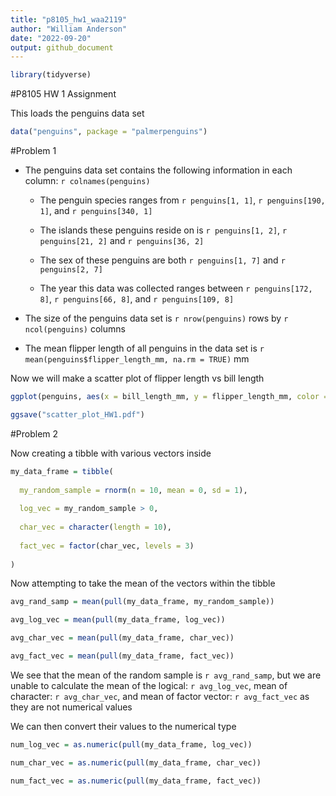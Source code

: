 ```yaml
---
title: "p8105_hw1_waa2119"
author: "William Anderson"
date: "2022-09-20"
output: github_document
---
```

```r

library(tidyverse)

```


#P8105 HW 1 Assignment

This loads the penguins data set
```r

data("penguins", package = "palmerpenguins")

```

#Problem 1

* The penguins data set contains the following information in each column: `r colnames(penguins)`


  * The penguin species ranges from `r penguins[1, 1]`, `r penguins[190, 1]`, and `r penguins[340, 1]`
  

  * The islands these penguins reside on is `r penguins[1, 2]`, `r penguins[21, 2]` and `r penguins[36, 2]` 


  * The sex of these penguins are both `r penguins[1, 7]` and `r penguins[2, 7]`


  * The year this data was collected ranges between `r penguins[172, 8]`, `r penguins[66, 8]`, and `r penguins[109, 8]`


* The size of the penguins data set is `r nrow(penguins)` rows by  `r ncol(penguins)` columns

* The mean flipper length of all penguins in the data set is `r mean(penguins$flipper_length_mm, na.rm = TRUE)` mm


Now we will make a scatter plot of flipper length vs bill length

```r

ggplot(penguins, aes(x = bill_length_mm, y = flipper_length_mm, color = species)) + geom_point()

ggsave("scatter_plot_HW1.pdf")

```

#Problem 2

Now creating a tibble with various vectors inside

```r

my_data_frame = tibble(
  
  my_random_sample = rnorm(n = 10, mean = 0, sd = 1),
  
  log_vec = my_random_sample > 0,
  
  char_vec = character(length = 10),
  
  fact_vec = factor(char_vec, levels = 3)
  
)

```

Now attempting to take the mean of the vectors within the tibble

```r

avg_rand_samp = mean(pull(my_data_frame, my_random_sample))

avg_log_vec = mean(pull(my_data_frame, log_vec))

avg_char_vec = mean(pull(my_data_frame, char_vec))

avg_fact_vec = mean(pull(my_data_frame, fact_vec))


```

We see that the mean of the random sample is `r avg_rand_samp`, but we are unable to calculate the mean of the logical: `r avg_log_vec`, mean of character: `r avg_char_vec`, and mean of factor vector: `r avg_fact_vec` as they are not numerical values

We can then convert their values to the numerical type

```r

num_log_vec = as.numeric(pull(my_data_frame, log_vec))

num_char_vec = as.numeric(pull(my_data_frame, char_vec))

num_fact_vec = as.numeric(pull(my_data_frame, fact_vec))


```


